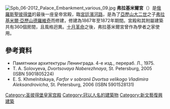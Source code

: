 [[Image:Spb_06-2012_Palace_Embankment_various_09.jpg|thumb]]
'''弗拉基米爾宮'''（{{lang-ru|Влади́мирский дворе́ц}}）是[[俄羅斯|俄羅斯]][[聖彼得堡|聖彼得堡]]的最後一座皇帝宮殿，臨[[宮廷濱河路|宮廷濱河路]]，是為了[[亚历山大二世_(俄国)|亞歷山大二世]]之子[[弗拉基米爾·亞歷山德羅維奇|弗拉基米爾·亞歷山德羅維奇]]而修建，修建為1867年至1872年期間。宮殿和其附屬建築共有360個房間，且風格迥異。[[十月革命|十月革命]]之後，弗拉基米爾宮曾作為學者之家使用。
== 參考資料 ==
{{commonscat|Vladimir Palace}}
* Памятники архитектуры Ленинграда. 4-е изд., перераб. Л., 1975.
* T. A. Solovyeva, ''Dvortsovaya Naberezhnaya'', St. Petersburg, 2005 (ISBN 5901805224)
* E. S. Khmelnitskaya, ''Farfor v sobranii Dvortsa velikogo Vladimira Aleksandrovicha'', St. Petersburg, 2006 (ISBN 5901528131)

{{coord|59.9434|N|30.3196|E|display=title}}

[[Category:圣彼得堡皇家宫殿|Category:圣彼得堡皇家宫殿]]
[[Category:冠以人名的建築物|Category:冠以人名的建築物]]
[[Category:新文藝復興建築|Category:新文藝復興建築]]